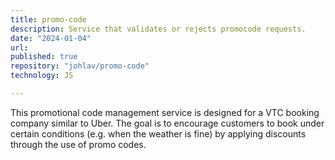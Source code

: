 ```yaml
---
title: promo-code
description: Service that validates or rejects promocode requests.
date: "2024-01-04"
url:
published: true
repository: "johlav/promo-code"
technology: JS

---
```



This promotional code management service is designed for a VTC booking company similar to Uber. The goal is to encourage customers to book under certain conditions (e.g. when the weather is fine) by applying discounts through the use of promo codes.
